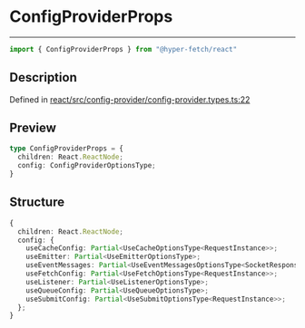 

# ConfigProviderProps

<div class="api-docs__separator" data-reactroot="">

---

</div><div class="api-docs__import" data-reactroot="">

```ts
import { ConfigProviderProps } from "@hyper-fetch/react"
```

</div><div class="api-docs__section">

## Description

</div><div class="api-docs__description"><span class="api-docs__do-not-parse">



</span></div><p class="api-docs__definition">

Defined in [react/src/config-provider/config-provider.types.ts:22](https://github.com/BetterTyped/hyper-fetch/blob/c3e2c45/packages/react/src/config-provider/config-provider.types.ts#L22)

</p><div class="api-docs__section">

## Preview

</div><div class="api-docs__preview type">

```ts
type ConfigProviderProps = {
  children: React.ReactNode; 
  config: ConfigProviderOptionsType; 
}
```

</div><div class="api-docs__section">

## Structure

</div><div class="api-docs__returns">

```ts
{
  children: React.ReactNode;
  config: {
    useCacheConfig: Partial<UseCacheOptionsType<RequestInstance>>;
    useEmitter: Partial<UseEmitterOptionsType>;
    useEventMessages: Partial<UseEventMessagesOptionsType<SocketResponses>>;
    useFetchConfig: Partial<UseFetchOptionsType<RequestInstance>>;
    useListener: Partial<UseListenerOptionsType>;
    useQueueConfig: Partial<UseQueueOptionsType>;
    useSubmitConfig: Partial<UseSubmitOptionsType<RequestInstance>>;
  };
}
```

</div>